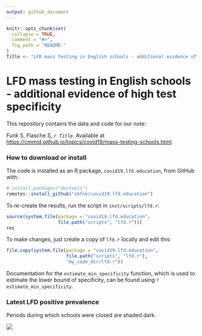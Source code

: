 ```yaml
---
output: github_document
---
```


<!-- README.md is generated from README.Rmd. Please edit that file -->

```r
knitr::opts_chunk$set(
  collapse = TRUE,
  comment = "#>",
  fig.path = "README-"
)
Title <- "LFD mass testing in English schools - additional evidence of high test specificity"
```

# LFD mass testing in English schools - additional evidence of high test specificity

This repository contains the data and code for our note:

Funk S, Flasche S,  _`r Title`_. Available at <https://cmmid.github.io/topics/covid19/mass-testing-schools.html>.

### How to download or install

The code is installed as an R package, `covid19.lfd.education`, from GitHub with:

```r
# install.packages("devtools")
remotes::install_github("sbfnk/covid19.lfd.education")
```

To re-create the results, run the script in `inst/scripts/lfd.r`:

```r
source(system.file(package = "covid19.lfd.education",
                   file.path("scripts", "lfd.r")))
res
```

To make changes, just create a copy of `lfd.r` locally and edit this:

```r
file.copy(system.file(package = "covid19.lfd.education",
                      file.path("scripts", "lfd.r"),
                      "my_code_dir/lfd.r"))
```

Documentation for the `estimate_min_specificity` function, which is used to estimate the lower bound of specificity, can be found using `?estimate_min_specificity`.

### Latest LFD positive prevalence

Periods during which schools were closed are shaded dark.

![](figure/lfd_testing.svg)
